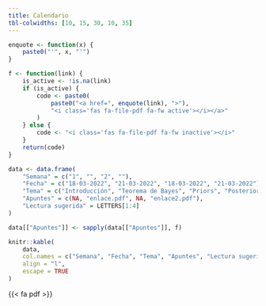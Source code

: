 ```yaml
---
title: Calendario
tbl-colwidths: [10, 15, 30, 10, 35]
---
```


```r
enquote <- function(x) {
    paste0("'", x, "'")
}

f <- function(link) {
    is_active <- !is.na(link)
    if (is_active) {
        code <- paste0(
            paste0("<a href=", enquote(link), ">"),
            "<i class='fas fa-file-pdf fa-fw active'></i></a>"
        )
    } else {
        code <- "<i class='fas fa-file-pdf fa-fw inactive'></i>"
    }
    return(code)
}
```

```r
data <- data.frame(
    "Semana" = c("1", "", "2", ""),
    "Fecha" = c("18-03-2022", "21-03-2022", "18-03-2022", "21-03-2022"),
    "Tema" = c("Introducción", "Teorema de Bayes", "Priors", "Posteriors"),
    "Apuntes" = c(NA, "enlace.pdf", NA, "enlace2.pdf"),
    "Lectura sugerida" = LETTERS[1:4]
)

data[["Apuntes"]] <- sapply(data[["Apuntes"]], f)
```

```r
knitr::kable(
    data,
    col.names = c("Semana", "Fecha", "Tema", "Apuntes", "Lectura sugerida"),
    align = "l",
    escape = TRUE
)
```

{{< fa pdf >}}